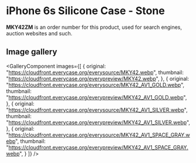 
# iPhone 6s Silicone Case - Stone

<Callout type='info' emoji='👉🏻'>**MKY42ZM** is an order number for this product, used for search engines, auction websites and such.</Callout>

## Image gallery

<GalleryComponent
    images={[
      {
        original: "https://cloudfront.everycase.org/everysource/MKY42.webp",
        thumbnail: "https://cloudfront.everycase.org/everypreview/MKY42.webp",
      },
      {
        original: "https://cloudfront.everycase.org/everysource/MKY42_AV1_GOLD.webp",
        thumbnail: "https://cloudfront.everycase.org/everypreview/MKY42_AV1_GOLD.webp",
      },
      {
        original: "https://cloudfront.everycase.org/everysource/MKY42_AV1_SILVER.webp",
        thumbnail: "https://cloudfront.everycase.org/everypreview/MKY42_AV1_SILVER.webp",
      },
      {
        original: "https://cloudfront.everycase.org/everysource/MKY42_AV1_SPACE_GRAY.webp",
        thumbnail: "https://cloudfront.everycase.org/everypreview/MKY42_AV1_SPACE_GRAY.webp",
      }
    ]}
  />
